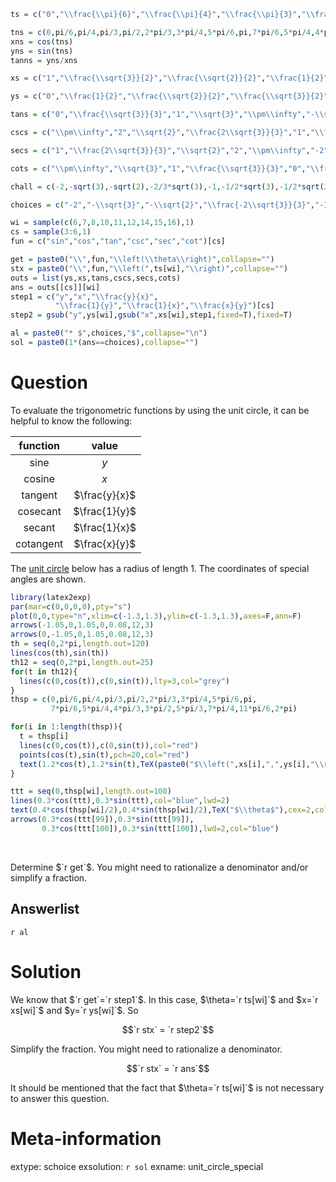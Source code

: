```r
ts = c("0","\\frac{\\pi}{6}","\\frac{\\pi}{4}","\\frac{\\pi}{3}","\\frac{\\pi}{2}","\\frac{2\\pi}{3}","\\frac{3\\pi}{4}","\\frac{5\\pi}{6}","\\pi","\\frac{7\\pi}{6}","\\frac{5\\pi}{4}","\\frac{4\\pi}{3}","\\frac{3\\pi}{2}","\\frac{5\\pi}{3}","\\frac{7\\pi}{4}","\\frac{11\\pi}{6}","2\\pi")

tns = c(0,pi/6,pi/4,pi/3,pi/2,2*pi/3,3*pi/4,5*pi/6,pi,7*pi/6,5*pi/4,4*pi/3,3*pi/2,5*pi/3,7*pi/4,11*pi/6,2*pi)
xns = cos(tns)
yns = sin(tns)
tanns = yns/xns

xs = c("1","\\frac{\\sqrt{3}}{2}","\\frac{\\sqrt{2}}{2}","\\frac{1}{2}","0","\\frac{-1}{2}","\\frac{-\\sqrt{2}}{2}","\\frac{-\\sqrt{3}}{2}","-1","\\frac{-\\sqrt{3}}{2}","\\frac{-\\sqrt{2}}{2}","\\frac{-1}{2}","0","\\frac{1}{2}","\\frac{\\sqrt{2}}{2}","\\frac{\\sqrt{3}}{2}","1")

ys = c("0","\\frac{1}{2}","\\frac{\\sqrt{2}}{2}","\\frac{\\sqrt{3}}{2}","1","\\frac{\\sqrt{3}}{2}","\\frac{\\sqrt{2}}{2}","\\frac{1}{2}","0","\\frac{-1}{2}","\\frac{-\\sqrt{2}}{2}","\\frac{-\\sqrt{3}}{2}","-1","\\frac{-\\sqrt{3}}{2}","\\frac{-\\sqrt{2}}{2}","\\frac{-1}{2}","0")

tans = c("0","\\frac{\\sqrt{3}}{3}","1","\\sqrt{3}","\\pm\\infty","-\\sqrt{3}","-1","\\frac{-\\sqrt{3}}{3}","0","\\frac{\\sqrt{3}}{3}","1","\\sqrt{3}","\\pm\\infty","-\\sqrt{3}","-1","\\frac{-\\sqrt{3}}{3}","0")

cscs = c("\\pm\\infty","2","\\sqrt{2}","\\frac{2\\sqrt{3}}{3}","1","\\frac{2\\sqrt{3}}{3}","\\sqrt{2}","2","\\pm\\infty","-2","-\\sqrt{2}","\\frac{-2\\sqrt{3}}{3}","-1","\\frac{-2\\sqrt{3}}{3}","-\\sqrt{2}","-2","\\pm\\infty")

secs = c("1","\\frac{2\\sqrt{3}}{3}","\\sqrt{2}","2","\\pm\\infty","-2","-\\sqrt{2}","-\\frac{2\\sqrt{3}}{3}","-1","\\frac{-2\\sqrt{3}}{3}","-\\sqrt{2}","-2","\\pm\\infty","2","\\sqrt{2}","\\frac{2\\sqrt{3}}{3}","1")

cots = c("\\pm\\infty","\\sqrt{3}","1","\\frac{\\sqrt{3}}{3}","0","\\frac{-\\sqrt{3}}{3}","-1","-\\sqrt{3}","\\pm\\infty","\\sqrt{3}","1","\\frac{\\sqrt{3}}{3}","0","\\frac{-\\sqrt{3}}{3}","-1","-\\sqrt{3}","\\pm\\infty")

chall = c(-2,-sqrt(3),-sqrt(2),-2/3*sqrt(3),-1,-1/2*sqrt(3),-1/2*sqrt(2),-1/3*sqrt(3),-1/2,0,1/2,1/3*sqrt(3),1/2*sqrt(2),1/2*sqrt(3),1,2/3*sqrt(3),sqrt(2),sqrt(3),2,Inf)

choices = c("-2","-\\sqrt{3}","-\\sqrt{2}","\\frac{-2\\sqrt{3}}{3}","-1","\\frac{-\\sqrt{3}}{2}","\\frac{-\\sqrt{2}}{2}","\\frac{-\\sqrt{3}}{3}","\\frac{-1}{2}","0","\\frac{1}{2}","\\frac{\\sqrt{3}}{3}","\\frac{\\sqrt{2}}{2}","\\frac{\\sqrt{3}}{2}","1","\\frac{2\\sqrt{3}}{3}","\\sqrt{2}","\\sqrt{3}","2","\\pm\\infty")

wi = sample(c(6,7,8,10,11,12,14,15,16),1)
cs = sample(3:6,1)
fun = c("sin","cos","tan","csc","sec","cot")[cs]

get = paste0("\\",fun,"\\left(\\theta\\right)",collapse="")
stx = paste0("\\",fun,"\\left(",ts[wi],"\\right)",collapse="")
outs = list(ys,xs,tans,cscs,secs,cots)
ans = outs[[cs]][wi]
step1 = c("y","x","\\frac{y}{x}",
          "\\frac{1}{y}","\\frac{1}{x}","\\frac{x}{y}")[cs]
step2 = gsub("y",ys[wi],gsub("x",xs[wi],step1,fixed=T),fixed=T)

al = paste0("* $",choices,"$",collapse="\n")
sol = paste0(1*(ans==choices),collapse="")
```

Question
========

To evaluate the trigonometric functions by using the unit circle, it can be helpful to know the following:

| function | value |
|:---:|:---:|
| sine | $y$ |
| cosine | $x$ |
| tangent | $\frac{y}{x}$ |
| cosecant | $\frac{1}{y}$ |
| secant | $\frac{1}{x}$ |
| cotangent | $\frac{x}{y}$ |

The [unit circle](https://en.wikipedia.org/wiki/Unit_circle) below has a radius of length 1. The coordinates of special angles are shown.

```r
library(latex2exp)
par(mar=c(0,0,0,0),pty="s")
plot(0,0,type="n",xlim=c(-1.3,1.3),ylim=c(-1.3,1.3),axes=F,ann=F)
arrows(-1.05,0,1.05,0,0.08,12,3)
arrows(0,-1.05,0,1.05,0.08,12,3)
th = seq(0,2*pi,length.out=120)
lines(cos(th),sin(th))
th12 = seq(0,2*pi,length.out=25)
for(t in th12){
  lines(c(0,cos(t)),c(0,sin(t)),lty=3,col="grey")
}
thsp = c(0,pi/6,pi/4,pi/3,pi/2,2*pi/3,3*pi/4,5*pi/6,pi,
         7*pi/6,5*pi/4,4*pi/3,3*pi/2,5*pi/3,7*pi/4,11*pi/6,2*pi)

for(i in 1:length(thsp)){
  t = thsp[i]
  lines(c(0,cos(t)),c(0,sin(t)),col="red")
  points(cos(t),sin(t),pch=20,col="red")
  text(1.2*cos(t),1.2*sin(t),TeX(paste0("$\\left(",xs[i],",",ys[i],"\\right)$",collapse="")),cex=0.8)
}

ttt = seq(0,thsp[wi],length.out=100)
lines(0.3*cos(ttt),0.3*sin(ttt),col="blue",lwd=2)
text(0.4*cos(thsp[wi]/2),0.4*sin(thsp[wi]/2),TeX("$\\theta$"),cex=2,col="blue")
arrows(0.3*cos(ttt[99]),0.3*sin(ttt[99]),
       0.3*cos(ttt[100]),0.3*sin(ttt[100]),lwd=2,col="blue")

```
\

Determine $`r get`$. You might need to rationalize a denominator and/or simplify a fraction.

Answerlist
--------

`r al`

Solution
========

We know that $`r get`=`r step1`$. In this case, $\theta=`r ts[wi]`$ and $x=`r xs[wi]`$ and $y=`r ys[wi]`$. So

$$`r stx` = `r step2`$$

Simplify the fraction. You might need to rationalize a denominator.

$$`r stx` =  `r ans`$$

It should be mentioned that the fact that $\theta=`r ts[wi]`$ is not necessary to answer this question.


Meta-information
============
extype: schoice
exsolution: `r sol`
exname: unit_circle_special